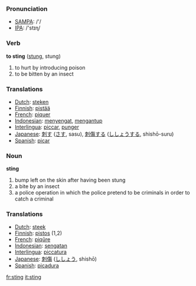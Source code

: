 === Pronunciation ===
*[[w:SAMPA|SAMPA]]: /'/
*[[w:IPA|IPA]]: /'stɪɳ/

=== Verb ===

'''to sting''' ([[stung]], stung)

# to hurt by introducing poison
# to be bitten by an insect

=== Translations ===
*[[Dutch]]: [[steken]]
*[[Finnish]]: [[pistää]]
*[[French]]: [[piquer]]
*[[Indonesian]]: [[sengat|menyengat]], [[antup|mengantup]]
*[[Interlingua]]: [[piccar]], [[punger]]
*[[Japanese]]: [[刺す]] ([[さす]], sasu), [[刺傷]]する ([[ししょう]]する, shishō-suru)
*[[Spanish]]: [[picar]]

=== Noun ===

'''sting'''

# bump left on the skin after having been stung
# a bite by an insect
# a police operation in which the police pretend to be criminals in order to catch a criminal

=== Translations ===
*[[Dutch]]: [[steek]]
*[[Finnish]]: [[pistos]] (1,2)
*[[French]]: [[piqûre]]
*[[Indonesian]]: [[sengat|sengatan]]
*[[Interlingua]]: [[piccatura]]
*[[Japanese]]: [[刺傷]] ([[ししょう]], shishō)
*[[Spanish]]: [[picadura]]

[[fr:sting]]
[[it:sting]]